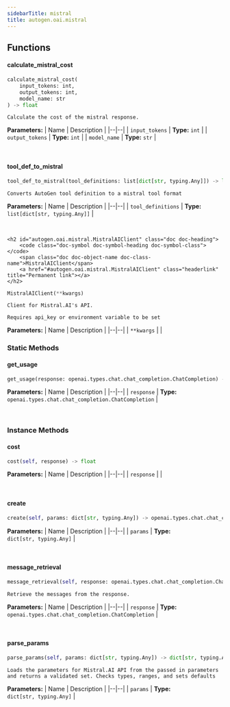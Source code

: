 ```yaml
---
sidebarTitle: mistral
title: autogen.oai.mistral
---
```


## Functions

<code class="doc-symbol doc-symbol-heading doc-symbol-function"></code>
#### calculate_mistral_cost
<a href="#autogen.oai.mistral..calculate_mistral_cost" class="headerlink" title="Permanent link"></a>

```python
calculate_mistral_cost(
    input_tokens: int,
    output_tokens: int,
    model_name: str
) -> float
```

    Calculate the cost of the mistral response.

<b>Parameters:</b>
| Name | Description |
|--|--|
| `input_tokens` | **Type:** `int` |
| `output_tokens` | **Type:** `int` |
| `model_name` | **Type:** `str` |

<br />

<code class="doc-symbol doc-symbol-heading doc-symbol-function"></code>
#### tool_def_to_mistral
<a href="#autogen.oai.mistral..tool_def_to_mistral" class="headerlink" title="Permanent link"></a>

```python
tool_def_to_mistral(tool_definitions: list[dict[str, typing.Any]]) -> list[dict[str, typing.Any]]
```

    Converts AutoGen tool definition to a mistral tool format

<b>Parameters:</b>
| Name | Description |
|--|--|
| `tool_definitions` | **Type:** `list[dict[str, typing.Any]]` |

<br />

    <h2 id="autogen.oai.mistral.MistralAIClient" class="doc doc-heading">
        <code class="doc-symbol doc-symbol-heading doc-symbol-class"></code>
        <span class="doc doc-object-name doc-class-name">MistralAIClient</span>
        <a href="#autogen.oai.mistral.MistralAIClient" class="headerlink" title="Permanent link"></a>
    </h2>

```python
MistralAIClient(**kwargs)
```

    Client for Mistral.AI's API.
    
    Requires api_key or environment variable to be set

<b>Parameters:</b>
| Name | Description |
|--|--|
| `**kwargs` |  |

### Static Methods

<code class="doc-symbol doc-symbol-heading doc-symbol-method"></code>
#### get_usage
<a href="#autogen.oai.mistral.MistralAIClient.get_usage" class="headerlink" title="Permanent link"></a>

```python
get_usage(response: openai.types.chat.chat_completion.ChatCompletion) -> dict
```

    

<b>Parameters:</b>
| Name | Description |
|--|--|
| `response` | **Type:** `openai.types.chat.chat_completion.ChatCompletion` |

<br />

### Instance Methods

<code class="doc-symbol doc-symbol-heading doc-symbol-method"></code>
#### cost
<a href="#autogen.oai.mistral.MistralAIClient.cost" class="headerlink" title="Permanent link"></a>

```python
cost(self, response) -> float
```

    

<b>Parameters:</b>
| Name | Description |
|--|--|
| `response` |  |

<br />

<code class="doc-symbol doc-symbol-heading doc-symbol-method"></code>
#### create
<a href="#autogen.oai.mistral.MistralAIClient.create" class="headerlink" title="Permanent link"></a>

```python
create(self, params: dict[str, typing.Any]) -> openai.types.chat.chat_completion.ChatCompletion
```

    

<b>Parameters:</b>
| Name | Description |
|--|--|
| `params` | **Type:** `dict[str, typing.Any]` |

<br />

<code class="doc-symbol doc-symbol-heading doc-symbol-method"></code>
#### message_retrieval
<a href="#autogen.oai.mistral.MistralAIClient.message_retrieval" class="headerlink" title="Permanent link"></a>

```python
message_retrieval(self, response: openai.types.chat.chat_completion.ChatCompletion) -> list[str] | list[openai.types.chat.chat_completion_message.ChatCompletionMessage]
```

    Retrieve the messages from the response.

<b>Parameters:</b>
| Name | Description |
|--|--|
| `response` | **Type:** `openai.types.chat.chat_completion.ChatCompletion` |

<br />

<code class="doc-symbol doc-symbol-heading doc-symbol-method"></code>
#### parse_params
<a href="#autogen.oai.mistral.MistralAIClient.parse_params" class="headerlink" title="Permanent link"></a>

```python
parse_params(self, params: dict[str, typing.Any]) -> dict[str, typing.Any]
```

    Loads the parameters for Mistral.AI API from the passed in parameters and returns a validated set. Checks types, ranges, and sets defaults

<b>Parameters:</b>
| Name | Description |
|--|--|
| `params` | **Type:** `dict[str, typing.Any]` |

<br />